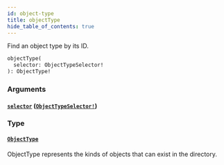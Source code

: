 ```yaml
---
id: object-type
title: objectType
hide_table_of_contents: true
---
```



Find an object type by its ID.

```graphql
objectType(
  selector: ObjectTypeSelector!
): ObjectType!
```


### Arguments

#### [`selector`](#) ([`ObjectTypeSelector!`](/docs/directory-guide/graphql/reference/schema/inputs/object-type-selector))




### Type

#### [`ObjectType`](/docs/directory-guide/graphql/reference/schema/objects/object-type)

ObjectType represents the kinds of objects that can exist in the directory.





